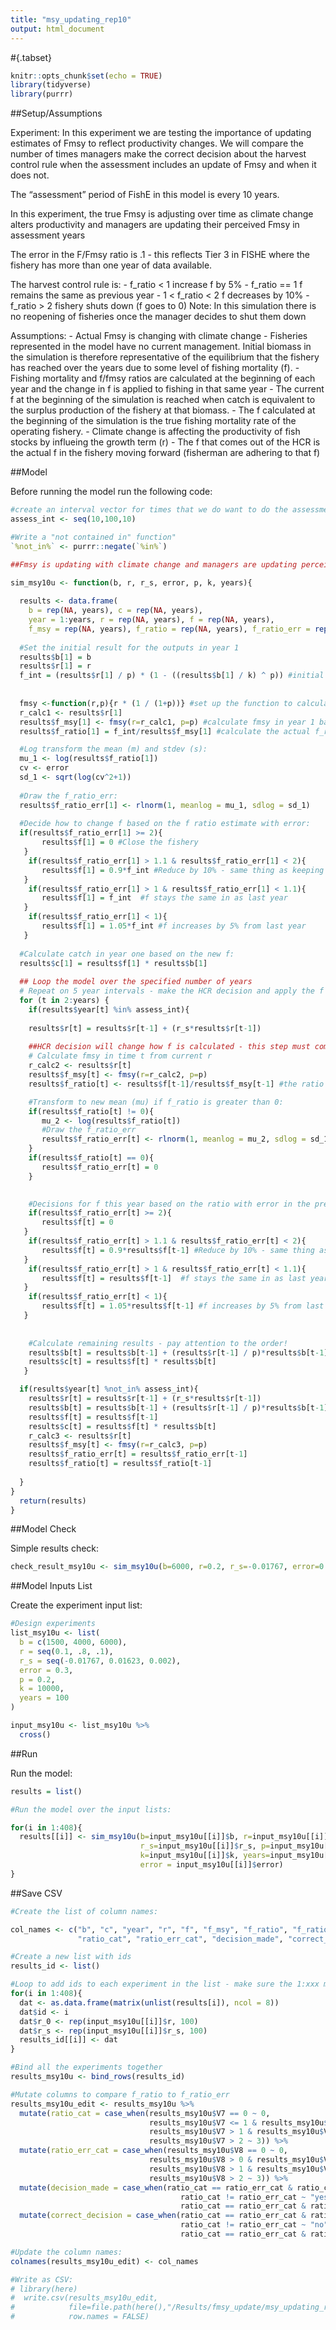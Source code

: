 ```yaml
---
title: "msy_updating_rep10"
output: html_document
---
```


#{.tabset}

```r
knitr::opts_chunk$set(echo = TRUE)
library(tidyverse)
library(purrr)
```

##Setup/Assumptions

Experiment: In this experiment we are testing the importance of updating estimates of Fmsy to reflect productivity changes. We will compare the number of times managers make the correct decision about the harvest control rule when the assessment includes an update of Fmsy and when it does not. 

The "assessment" period of FishE in this model is every 10 years.

In this experiment, the true Fmsy is adjusting over time as climate change alters productivity and managers are updating their perceived Fmsy in assessment years 

The error in the F/Fmsy ratio is .1 - this reflects Tier 3 in FISHE where the fishery has more than one year of data available.

The harvest control rule is:
  - f_ratio < 1 increase f by 5%
  - f_ratio == 1 f remains the same as previous year
  - 1 < f_ratio < 2 f decreases by 10%
  - f_ratio > 2 fishery shuts down (f goes to 0)
    Note: In this simulation there is no reopening of fisheries once the manager decides to shut them down


Assumptions:
  - Actual Fmsy is changing with climate change
  - Fisheries represented in the model have no current management. Initial biomass in the simulation is therefore representative of the equilibrium that the fishery has reached over the years due to some level of fishing mortality (f). 
  - Fishing mortality and f/fmsy ratios are calculated at the beginning of each year and the change in f is applied to fishing in that same year
  - The current f at the beginning of the simulation is reached when catch is equivalent to the surplus production of the fishery at that biomass. 
  - The f calculated at the beginning of the simulation is the true fishing mortality rate of the operating fishery. 
  - Climate change is affecting the productivity of fish stocks by influeing the growth term (r)
  - The f that comes out of the HCR is the actual f in the fishery moving forward (fisherman are adhering to that f)
 

##Model

Before running the model run the following code:
```r

#create an interval vector for times that we do want to do the assessment:
assess_int <- seq(10,100,10)

#Write a "not contained in" function"
`%not_in%` <- purrr::negate(`%in%`)
```


```r

##Fmsy is updating with climate change and managers are updating perceived Fmsy in assessment years

sim_msy10u <- function(b, r, r_s, error, p, k, years){
  
  results <- data.frame(
    b = rep(NA, years), c = rep(NA, years), 
    year = 1:years, r = rep(NA, years), f = rep(NA, years),
    f_msy = rep(NA, years), f_ratio = rep(NA, years), f_ratio_err = rep(NA, years)) #Setup the results dataframe 
  
  #Set the initial result for the outputs in year 1
  results$b[1] = b
  results$r[1] = r
  f_int = (results$r[1] / p) * (1 - ((results$b[1] / k) ^ p)) #initial f assuming catch = surplus
  
  
  fmsy <-function(r,p){r * (1 / (1+p))} #set up the function to calculate Fmsy based on growth (r) and shape parameter (p)
  r_calc1 <- results$r[1]
  results$f_msy[1] <- fmsy(r=r_calc1, p=p) #calculate fmsy in year 1 based on historical parameters
  results$f_ratio[1] = f_int/results$f_msy[1] #calculate the actual f_ratio from initial fishing pressure (this is basically f in time t-1) and fmsy

  #Log transform the mean (m) and stdev (s):
  mu_1 <- log(results$f_ratio[1]) 
  cv <- error
  sd_1 <- sqrt(log(cv^2+1))
  
  #Draw the f_ratio_err:
  results$f_ratio_err[1] <- rlnorm(1, meanlog = mu_1, sdlog = sd_1)
  
  #Decide how to change f based on the f ratio estimate with error:
  if(results$f_ratio_err[1] >= 2){
       results$f[1] = 0 #Close the fishery
   } 
    if(results$f_ratio_err[1] > 1.1 & results$f_ratio_err[1] < 2){
       results$f[1] = 0.9*f_int #Reduce by 10% - same thing as keeping 90% of previous fishing mortality
   }  
    if(results$f_ratio_err[1] > 1 & results$f_ratio_err[1] < 1.1){
       results$f[1] = f_int  #f stays the same in as last year
   }
    if(results$f_ratio_err[1] < 1){
       results$f[1] = 1.05*f_int #f increases by 5% from last year
   } 
  
  #Calculate catch in year one based on the new f:
  results$c[1] = results$f[1] * results$b[1] 
  
  ## Loop the model over the specified number of years
  # Repeat on 5 year intervals - make the HCR decision and apply the f to the following year, this f remains constant until next assessment
  for (t in 2:years) {
    if(results$year[t] %in% assess_int){
    
    results$r[t] = results$r[t-1] + (r_s*results$r[t-1]) 
    
    ##HCR decision will change how f is calculated - this step must come before calculating c 
    # Calculate fmsy in time t from current r 
    r_calc2 <- results$r[t]
    results$f_msy[t] <- fmsy(r=r_calc2, p=p)
    results$f_ratio[t] <- results$f[t-1]/results$f_msy[t-1] #the ratio of f/fmsy at the beginning of the year is based on last years f and fmsy

    #Transform to new mean (mu) if f_ratio is greater than 0:
    if(results$f_ratio[t] != 0){
       mu_2 <- log(results$f_ratio[t])
       #Draw the f_ratio_err
       results$f_ratio_err[t] <- rlnorm(1, meanlog = mu_2, sdlog = sd_1)
    }
    if(results$f_ratio[t] == 0){
       results$f_ratio_err[t] = 0
    }

    
    #Decisions for f this year based on the ratio with error in the previous year 
    if(results$f_ratio_err[t] >= 2){
       results$f[t] = 0 
   } 
    if(results$f_ratio_err[t] > 1.1 & results$f_ratio_err[t] < 2){
       results$f[t] = 0.9*results$f[t-1] #Reduce by 10% - same thing as keeping 90% of previous fishing mortality
   }  
    if(results$f_ratio_err[t] > 1 & results$f_ratio_err[t] < 1.1){
       results$f[t] = results$f[t-1]  #f stays the same in as last year
   }
    if(results$f_ratio_err[t] < 1){
       results$f[t] = 1.05*results$f[t-1] #f increases by 5% from last year
   } 
    
    
    #Calculate remaining results - pay attention to the order!
    results$b[t] = results$b[t-1] + (results$r[t-1] / p)*results$b[t-1]*(1 - ((results$b[t-1]/k) ^ p))-results$c[t-1]
    results$c[t] = results$f[t] * results$b[t]
   } 

  if(results$year[t] %not_in% assess_int){
    results$r[t] = results$r[t-1] + (r_s*results$r[t-1])
    results$b[t] = results$b[t-1] + (results$r[t-1] / p)*results$b[t-1]*(1 - ((results$b[t-1]/k) ^ p))-results$c[t-1]
    results$f[t] = results$f[t-1]
    results$c[t] = results$f[t] * results$b[t]
    r_calc3 <- results$r[t]
    results$f_msy[t] <- fmsy(r=r_calc3, p=p)
    results$f_ratio_err[t] = results$f_ratio_err[t-1]
    results$f_ratio[t] = results$f_ratio[t-1]
    
  }
}
  return(results)
}


```

##Model Check

Simple results check:
```r

check_result_msy10u <- sim_msy10u(b=6000, r=0.2, r_s=-0.01767, error=0.3, p=0.2, k=10000, years=100)
```

##Model Inputs List

Create the experiment input list:
```r

#Design experiments
list_msy10u <- list(
  b = c(1500, 4000, 6000),
  r = seq(0.1, .8, .1),
  r_s = seq(-0.01767, 0.01623, 0.002),
  error = 0.3,
  p = 0.2,
  k = 10000,
  years = 100
)

input_msy10u <- list_msy10u %>%
  cross()


```


##Run

Run the model:
```r

results = list()

#Run the model over the input lists:

for(i in 1:408){
  results[[i]] <- sim_msy10u(b=input_msy10u[[i]]$b, r=input_msy10u[[i]]$r,
                             r_s=input_msy10u[[i]]$r_s, p=input_msy10u[[i]]$p,
                             k=input_msy10u[[i]]$k, years=input_msy10u[[i]]$years, 
                             error = input_msy10u[[i]]$error)
}

```

##Save CSV
```r

#Create the list of column names:

col_names <- c("b", "c", "year", "r", "f", "f_msy", "f_ratio", "f_ratio_err", "id", "r_0", "r_s",
               "ratio_cat", "ratio_err_cat", "decision_made", "correct_decision")

#Create a new list with ids
results_id <- list()

#Loop to add ids to each experiment in the list - make sure the 1:xxx matches the number of lists in the results
for(i in 1:408){
  dat <- as.data.frame(matrix(unlist(results[i]), ncol = 8))
  dat$id <- i
  dat$r_0 <- rep(input_msy10u[[i]]$r, 100)
  dat$r_s <- rep(input_msy10u[[i]]$r_s, 100)
  results_id[[i]] <- dat
}

#Bind all the experiments together
results_msy10u <- bind_rows(results_id)

#Mutate columns to compare f_ratio to f_ratio_err 
results_msy10u_edit <- results_msy10u %>%
  mutate(ratio_cat = case_when(results_msy10u$V7 == 0 ~ 0,
                               results_msy10u$V7 <= 1 & results_msy10u$V7 != 0 ~ 1,
                               results_msy10u$V7 > 1 & results_msy10u$V7 < 2 ~ 2,
                               results_msy10u$V7 > 2 ~ 3)) %>% 
  mutate(ratio_err_cat = case_when(results_msy10u$V8 == 0 ~ 0,
                               results_msy10u$V8 > 0 & results_msy10u$V8 <= 1 ~ 1,
                               results_msy10u$V8 > 1 & results_msy10u$V8 < 2 ~ 2,
                               results_msy10u$V8 > 2 ~ 3)) %>%
  mutate(decision_made = case_when(ratio_cat == ratio_err_cat & ratio_cat !=0 ~ "yes",
                                      ratio_cat != ratio_err_cat ~ "yes",
                                      ratio_cat == ratio_err_cat & ratio_cat == 0 ~ "no")) %>% 
  mutate(correct_decision = case_when(ratio_cat == ratio_err_cat & ratio_cat !=0 ~ "yes",
                                      ratio_cat != ratio_err_cat ~ "no",
                                      ratio_cat == ratio_err_cat & ratio_cat == 0 ~ "fail"))

#Update the column names:
colnames(results_msy10u_edit) <- col_names

#Write as CSV:
# library(here)
#  write.csv(results_msy10u_edit,
#            file=file.path(here(),"/Results/fmsy_update/msy_updating_rep10.csv"),
#            row.names = FALSE)

```
  
